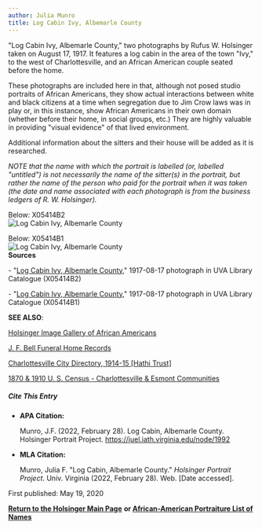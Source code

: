 ```yaml
---
author: Julia Munro
title: Log Cabin Ivy, Albemarle County
---
```

"Log Cabin Ivy, Albemarle County," two photographs by Rufus W. Holsinger taken on August 17, 1917. It features a log cabin in the area of the town "Ivy," to the west of Charlottesville, and an African American couple seated before the home. 

These photographs are included here in that, although not posed studio portraits of African Americans, they show actual interactions between white and black citizens at a time when segregation due to Jim Crow laws was in play or, in this instance, show African Americans in their own domain (whether before their home, in social groups, etc.) They are highly valuable in providing "visual evidence" of that lived environment.  

Additional information about the sitters and their house will be added as it is researched.  

_NOTE that the name with which the portrait is labelled (or, labelled "untitled") is not necessarily the name of the sitter(s) in the portrait, but rather the name of the person who paid for the portrait when it was taken (the date and name associated with each photograph is from the business ledgers of R. W. Holsinger)._

Below: X05414B2  
![Log Cabin Ivy, Albemarle County](https://iiif.lib.virginia.edu/iiif/uva-lib:1048383/full/2000,/0/default.jpg "Log Cabin Ivy, Albemarle County")

Below: X05414B1  
![Log Cabin Ivy, Albemarle County ](https://iiif.lib.virginia.edu/iiif/uva-lib:1048382/full/2000,/0/default.jpg "Log Cabin Ivy, Albemarle County")  
**Sources**

\- "[Log Cabin Ivy, Albemarle County](https://search.lib.virginia.edu/sources/images/items/uva-lib:1048383 "Log Cabin Ivy, Albemarle County")," 1917-08-17 photograph in UVA Library Catalogue (X05414B2)  

\- "[Log Cabin Ivy, Albemarle County](https://search.lib.virginia.edu/sources/images/items/uva-lib:1048382 "Log Cabin Ivy, Albemarle County")," 1917-08-17 photograph in UVA Library Catalogue (X05414B1)   

**SEE ALSO**:

[Holsinger Image Gallery of African Americans](http://rwholsingerphotos.org/images.php "Holsinger Image Gallery of African Americans")

[J. F. Bell Funeral Home Records](http://www2.vcdh.virginia.edu/afam/raceandplace/perl_scripts/funeral_search.html "J. F. Bell Funeral Home Database")

[Charlottesville City Directory, 1914-15 \[Hathi Trust\]](https://catalog.hathitrust.org/Record/101954103 "Charlottesville City Directory, 1914-15") 

[1870 & 1910 U. S. Census - Charlottesville & Esmont Communities](http://www2.vcdh.virginia.edu/afam/raceandplace/census/search_both.html "1870 & 1910 U. S. Census: Charlottesville and Esmont Communities")

##### **Cite This Entry**

*   **APA Citation:**
    
    Munro, J.F. (2022, February 28). Log Cabin, Albemarle County. Holsinger Portrait Project. https://juel.iath.virginia.edu/node/1992
    
*   **MLA Citation:**
    
    Munro, Julia F. "Log Cabin, Albemarle County." _Holsinger Portrait Project_. Univ. Virginia (2022, February 28). Web. \[Date accessed\].
    

First published: May 19, 2020

[**Return to the Holsinger Main Page**](http://juel.iath.virginia.edu/node/980) **or [African-American Portraiture List of Names](http://juel.iath.virginia.edu/node/996)**